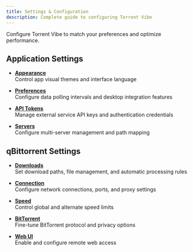 ```yaml
---
title: Settings & Configuration
description: Complete guide to configuring Torrent Vibe
---
```


Configure Torrent Vibe to match your preferences and optimize performance.

## Application Settings

- **[Appearance](./appearance.mdx)**  
  Control app visual themes and interface language

- **[Preferences](./preferences.mdx)**  
  Configure data polling intervals and desktop integration features

- **[API Tokens](./api-tokens.mdx)**  
  Manage external service API keys and authentication credentials

- **[Servers](./servers.mdx)**  
  Configure multi-server management and path mapping

## qBittorrent Settings

- **[Downloads](./downloads.mdx)**  
  Set download paths, file management, and automatic processing rules

- **[Connection](./connection.mdx)**  
  Configure network connections, ports, and proxy settings

- **[Speed](./speed.mdx)**  
  Control global and alternate speed limits

- **[BitTorrent](./bittorrent.mdx)**  
  Fine-tune BitTorrent protocol and privacy options

- **[Web UI](./web-ui.mdx)**  
  Enable and configure remote web access
